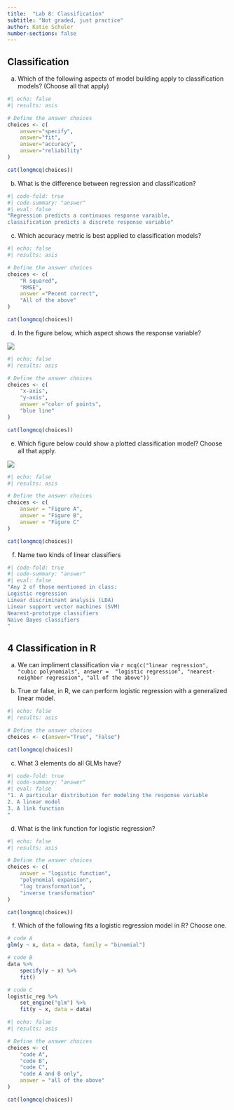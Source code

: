 ```yaml
---
title:  "Lab 8: Classification"
subtitle: "Not graded, just practice"
author: Katie Schuler
number-sections: false
---
```


## Classification 

a. Which of the following aspects of model building apply to classification models? (Choose all that apply)

```r
#| echo: false
#| results: asis

# Define the answer choices
choices <- c(
    answer="specify",
    answer="fit",
    answer="accuracy", 
    answer="reliability"
)

cat(longmcq(choices))
```

b. What is the difference between regression and classification? 

```r
#| code-fold: true
#| code-summary: "answer"
#| eval: false
"Regression predicts a continuous response varaible, 
classification predicts a discrete response variable"

```

c. Which accuracy metric is best applied to classification models? 

```r
#| echo: false
#| results: asis

# Define the answer choices
choices <- c(
    "R squared",
    "RMSE",
    answer ="Pecent correct",
    "All of the above"
)

cat(longmcq(choices))
```

d. In the figure below, which aspect shows the response variable? 

![](/assests/images/pquiz4-3d.png)

```r
#| echo: false
#| results: asis

# Define the answer choices
choices <- c(
    "x-axis",
    "y-axis",
    answer ="color of points",
    "blue line"
)

cat(longmcq(choices))
```

e. Which figure below could show a plotted classification model? Choose all that apply.

![](/assests/images/pquiz4-3e.png)


```r
#| echo: false
#| results: asis

# Define the answer choices
choices <- c(
    answer = "Figure A",
    answer = "Figure B",
    answer = "Figure C"
)

cat(longmcq(choices))
```


f. Name two kinds of linear classifiers

```r
#| code-fold: true
#| code-summary: "answer"
#| eval: false
"Any 2 of those mentioned in class: 
Logistic regression
Linear discriminant analysis (LDA)
Linear support vector machines (SVM)
Nearest-prototype classifiers
Naive Bayes classifiers
"

```


## 4 Classification in R 

a. We can impliment classification via `r mcq(c("linear regression", "cubic polynomials", answer =  "logistic regression", "nearest-neighbor regression", "all of the above"))`

b. True or false, in R, we can perform logistic regression with a generalized linear model. 

```r
#| echo: false
#| results: asis

# Define the answer choices
choices <- c(answer="True", "False")

cat(longmcq(choices))

```

c. What 3 elements do all GLMs have? 

```r
#| code-fold: true
#| code-summary: "answer"
#| eval: false
"1. A particular distribution for modeling the response variable
2. A linear model 
3. A link function
"

```

d. What is the link function for logistic regression? 

```r
#| echo: false
#| results: asis

# Define the answer choices
choices <- c(
    answer = "logistic function", 
    "polynomial expansion",
    "log transformation",
    "inverse transformation"
)

cat(longmcq(choices))

```

f. Which of the following fits a logistic regression model in R? Choose one.


```r
# code A
glm(y ~ x, data = data, family = "binomial")

# code B
data %>%
    specify(y ~ x) %>%
    fit() 

# code C 
logistic_reg %>%
    set_engine("glm") %>%
    fit(y ~ x, data = data)
```

```r
#| echo: false
#| results: asis

# Define the answer choices
choices <- c(
    "code A", 
    "code B",
    "code C",
    "code A and B only",
    answer = "all of the above"
)

cat(longmcq(choices))

```












